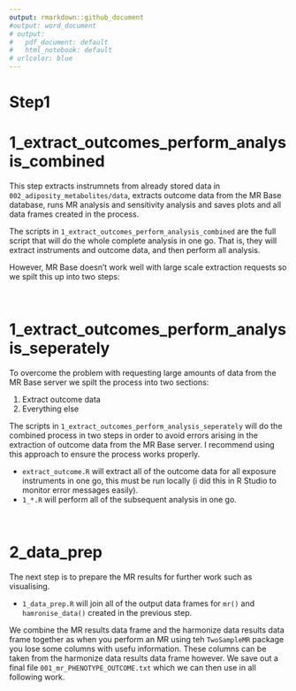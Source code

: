 ```yaml
---
output: rmarkdown::github_document
#output: word_document
# output: 
#   pdf_document: default
#   html_notebook: default
# urlcolor: blue
---
```


# Step1

# 1_extract_outcomes_perform_analysis_combined

This step extracts instrumnets from already stored data in `002_adiposity_metabolites/data`, extracts outcome data from the MR Base database, runs MR analysis and sensitivity analysis and saves plots and all data frames created in the process. 

The scripts in `1_extract_outcomes_perform_analysis_combined` are the full script that will do the whole complete analysis in one go. That is, they will extract instruments and outcome data, and then perform all analysis. 

However, MR Base doesn't work well with large scale extraction requests so we spilt this up into two steps:

\  

# 1_extract_outcomes_perform_analysis_seperately

To overcome the problem with requesting large amounts of data from the MR Base server we spilt the process into two sections:

1. Extract outcome data
2. Everything else

The scripts in `1_extract_outcomes_perform_analysis_seperately` will do the combined process in two steps in order to avoid errors arising in the extraction of outcome data from the MR Base server. I recommend using this approach to ensure the process works properly.

* `extract_outcome.R` will extract all of the outcome data for all exposure instruments in one go, this must be run locally (i did this in R Studio to monitor error messages easily). 
* `1_*.R` will perform all of the subsequent analysis in one go. 

\  

# 2_data_prep

The next step is to prepare the MR results for further work such as visualising. 

* `1_data_prep.R` will join all of the output data frames for `mr()` and `hamronise_data()` created in the previous step. 

We combine the MR results data frame and the harmonize data results data frame together as when you perform an MR using teh `TwoSampleMR` package you lose some columns with usefu information. These columns can be taken from the harmonize data results data frame however. We save out a final file `001_mr_PHENOTYPE_OUTCOME.txt` which we can then use in all following work.

